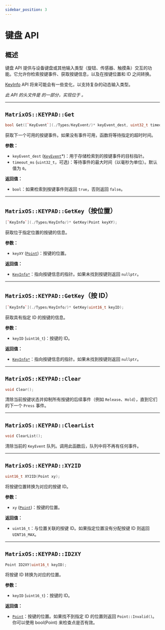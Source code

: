 ```yaml
---
sidebar_position: 3
---
```


# 键盘 API

## 概述

键盘 API 提供与设备键盘或其他输入类型（旋钮、传感器、触摸条）交互的功能。它允许你检索按键事件、获取按键信息，以及在按键位置和 ID 之间转换。

[KeyInfo](./Types/KeyEvent/) API 将来可能会有一些变化，以支持复杂的动态输入类型。

*此 API 的头文件是 <GithubLink path="os/MatrixOS.h"/> 的一部分，实现位于 <GithubLink path="os/system/KeyPad.cpp"/>。*

---

## `MatrixOS::KEYPAD::Get`
```cpp
bool Get([`KeyEvent`](./Types/KeyEvent/)* keyEvent_dest, uint32_t timeout_ms = 0);
```

获取下一个可用的按键事件。如果没有事件可用，函数将等待指定的超时时间。

**参数：**
- `keyEvent_dest` ([`KeyEvent`](./Types/KeyEvent/)*)：用于存储检索到的按键事件的目标指针。
- `timeout_ms` (`uint32_t`，可选)：等待事件的最大时间（以毫秒为单位）。默认值为 `0`。

**返回值：**
- `bool`：如果检索到按键事件则返回 `true`，否则返回 `false`。

---

## `MatrixOS::KEYPAD::GetKey`（按位置）
```cpp
[`KeyInfo`](./Types/KeyInfo/)* GetKey(Point keyXY);
```

获取位于指定位置的按键的信息。

**参数：**
- `keyXY` ([`Point`](./Types/Point/))：按键的位置。

**返回值：**
- [`KeyInfo*`](./Types/KeyInfo/)：指向按键信息的指针。如果未找到按键则返回 `nullptr`。

---

## `MatrixOS::KEYPAD::GetKey`（按 ID）
```cpp
[`KeyInfo`](./Types/KeyInfo/)* GetKey(uint16_t keyID);
```

获取具有指定 ID 的按键的信息。

**参数：**
- `keyID` (`uint16_t`)：按键的 ID。

**返回值：**
- [`KeyInfo*`](./Types/KeyInfo/)：指向按键信息的指针。如果未找到按键则返回 `nullptr`。

---

## `MatrixOS::KEYPAD::Clear`
```cpp
void Clear();
```

清除当前按键状态并抑制所有按键的后续事件（例如 `Release`、`Hold`），直到它们的下一个 `Press` 事件。

---

## `MatrixOS::KEYPAD::ClearList`
```cpp
void ClearList();
```

清除当前的 `KeyEvent` 队列。调用此函数后，队列中将不再有任何事件。

---

## `MatrixOS::KEYPAD::XY2ID`
```cpp
uint16_t XY2ID(Point xy);
```

将按键位置转换为对应的按键 ID。

**参数：**
- `xy` ([`Point`](./Types/Point/))：按键的位置。

**返回值：**
- `uint16_t`：与位置关联的按键 ID。如果指定位置没有分配按键 ID 则返回 `UINT16_MAX`。

---

## `MatrixOS::KEYPAD::ID2XY`
```cpp
Point ID2XY(uint16_t keyID);
```

将按键 ID 转换为对应的位置。

**参数：**
- `keyID` (`uint16_t`)：按键的 ID。

**返回值：**
- [`Point`](./Types/Point/)：按键的位置。如果找不到指定 ID 的位置则返回 `Point::Invalid()`。你可以使用 bool(Point) 来检查点是否有效。
